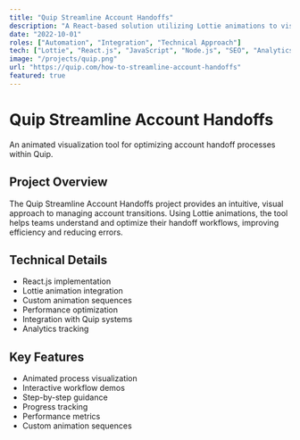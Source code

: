 ```yaml
---
title: "Quip Streamline Account Handoffs"
description: "A React-based solution utilizing Lottie animations to visualize and optimize account handoff processes within Quip."
date: "2022-10-01"
roles: ["Automation", "Integration", "Technical Approach"]
tech: ["Lottie", "React.js", "JavaScript", "Node.js", "SEO", "Analytics"]
image: "/projects/quip.png"
url: "https://quip.com/how-to-streamline-account-handoffs"
featured: true
---
```


# Quip Streamline Account Handoffs

An animated visualization tool for optimizing account handoff processes within Quip.

## Project Overview

The Quip Streamline Account Handoffs project provides an intuitive, visual approach to managing account transitions. Using Lottie animations, the tool helps teams understand and optimize their handoff workflows, improving efficiency and reducing errors.

## Technical Details

- React.js implementation
- Lottie animation integration
- Custom animation sequences
- Performance optimization
- Integration with Quip systems
- Analytics tracking

## Key Features

- Animated process visualization
- Interactive workflow demos
- Step-by-step guidance
- Progress tracking
- Performance metrics
- Custom animation sequences
